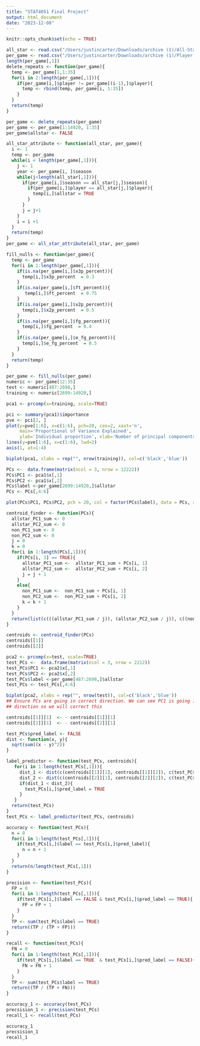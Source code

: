 ```yaml
---
title: "STAT4051 Final Project"
output: html_document
date: "2023-12-08"
---
```


```r
knitr::opts_chunk$set(echo = TRUE)
```

```r
all_star <- read.csv("/Users/justincarter/Downloads/archive (1)/All-Star Selections.csv")
per_game <- read.csv("/Users/justincarter/Downloads/archive (1)/Player Per Game.csv")
length(per_game[,1])
delete_repeats <- function(per_game){
  temp <- per_game[1,1:35]
  for(i in 2:length(per_game[,1])){
    if(per_game[i,]$player != per_game[(i-1),]$player){
      temp <- rbind(temp, per_game[i, 1:35])
    }
  }
  return(temp)
}

per_game <- delete_repeats(per_game)
per_game <- per_game[1:14920, 1:35]
per_game$allstar <- FALSE

all_star_attribute <- function(all_star, per_game){
  i <- 1
  temp <- per_game
  while(i < length(per_game[,1])){
    j <- 1
    year <- per_game[i, ]$season
    while(j<length(all_star[,1])){
      if(per_game[i,]$season == all_star[j,]$season){
        if(per_game[i,]$player == all_star[j,]$player){
          temp[i,]$allstar = TRUE
        }
      }
      j = j+1
    }
    i = i +1
  }
  return(temp)
}
per_game <- all_star_attribute(all_star, per_game)

fill_nulls <- function(per_game){
  temp <- per_game
  for(i in 1:length(per_game[,1])){
    if(is.na(per_game[i,]$x3p_percent)){
      temp[i,]$x3p_percent  = 0.3
    }
    if(is.na(per_game[i,]$ft_percent)){
       temp[i,]$ft_percent  = 0.75
    }
    if(is.na(per_game[i,]$x2p_percent)){
      temp[i,]$x2p_percent  = 0.5
    }
    if(is.na(per_game[i,]$fg_percent)){
      temp[i,]$fg_percent  = 0.4
    }
    if(is.na(per_game[i,]$e_fg_percent)){
      temp[i,]$e_fg_percent  = 0.5
    }
  }
  return(temp)
}

per_game <- fill_nulls(per_game)
numeric <- per_game[12:35]
test <- numeric[487:2698,]
training <- numeric[2699:14920,]
```

```r
pca1 <- prcomp(x=training, scale=TRUE)
```

```r
pci <- summary(pca1)$importance
pve <- pci[2, ]
plot(y=pve[1:6], x=c(1:6), pch=20, cex=2, xaxt='n', 
     main='Proportional of Variance Explained',
     ylab='Individual proportion', xlab='Number of principal components')
lines(y=pve[1:6], x=c(1:6), lwd=2)
axis(1, at=1:4)
```

```r
biplot(pca1, xlabs = rep("", nrow(training)), col=c('black','blue'))
```


```r
PCs <-  data.frame(matrix(ncol = 3, nrow = 12222))
PCs$PC1 <- pca1$x[,1]
PCs$PC2 <- pca1$x[,2]
PCs$label <-per_game[2699:14920,]$allstar
PCs <- PCs[,4:6]
```

```r
plot(PCs$PC1, PCs$PC2, pch = 20, col = factor(PCs$label), data = PCs, xlab = "PC1", ylab = "PC2")
```

```r
centroid_finder <- function(PCs){
  allstar_PC1_sum <- 0
  allstar_PC2_sum <- 0
  non_PC1_sum <- 0
  non_PC2_sum <- 0
  j = 0 
  k = 0
  for(i in 1:length(PCs[,1])){
    if(PCs[i, 3] == TRUE){
      allstar_PC1_sum <-  allstar_PC1_sum + PCs[i, 1]
      allstar_PC2_sum <-  allstar_PC2_sum + PCs[i, 2]
      j = j + 1
    }
    else{
      non_PC1_sum <-  non_PC1_sum + PCs[i, 1]
      non_PC2_sum <-  non_PC2_sum + PCs[i, 2]
      k = k + 1
    }
  }
  return(list(c(((allstar_PC1_sum / j)), (allstar_PC2_sum / j)), c((non_PC1_sum / k), c((non_PC2_sum) / k))))
}

centroids <- centroid_finder(PCs)
centroids[[1]]
centroids[[2]]
```

```r
pca2 <- prcomp(x=test, scale=TRUE)
test_PCs <-  data.frame(matrix(ncol = 3, nrow = 2212))
test_PCs$PC1 <- pca2$x[,1]
test_PCs$PC2 <- pca2$x[,2]
test_PCs$label <-per_game[487:2698,]$allstar
test_PCs <- test_PCs[,4:6]
```


```r
biplot(pca2, xlabs = rep("", nrow(test)), col=c('black','blue'))
## Ensure PCs are going in correct direction. We can see PC1 is going in the opposite
## direction so we will correct this

centroids[[1]][1]  <- - centroids[[1]][1] 
centroids[[2]][1]  <- - centroids[[2]][1] 
```

```r
test_PCs$pred_label <- FALSE
dist <- function(x, y){
  sqrt(sum((x - y)^2))
}

label_predictor <- function(test_PCs, centroids){
   for(i in 1:length(test_PCs[,1])){
     dist_1 <- dist(c(centroids[[1]][1], centroids[[1]][2]), c(test_PCs[i,]$PC1, test_PCs[i,]$PC2))
     dist_2 <- dist(c(centroids[[2]][1], centroids[[2]][2]), c(test_PCs[i,]$PC1, test_PCs[i,]$PC2))
     if(dist_1 < dist_2){
       test_PCs[i,]$pred_label = TRUE
     }
   }
  return(test_PCs)
}
test_PCs <- label_predictor(test_PCs, centroids)
```

```r
accuracy <- function(test_PCs){
  n = 0
  for(i in 1:length(test_PCs[,1])){
    if(test_PCs[i,]$label == test_PCs[i,]$pred_label){
      n = n + 1
    }
  }
  return(n/length(test_PCs[,1]))
}

precision <- function(test_PCs){
  FP = 0
  for(i in 1:length(test_PCs[,1])){
    if(test_PCs[i,]$label == FALSE & test_PCs[i,]$pred_label == TRUE){
      FP = FP + 1
    }
  }
  TP <- sum(test_PCs$label == TRUE)
  return((TP / (TP + FP)))
}

recall <- function(test_PCs){
  FN = 0
  for(i in 1:length(test_PCs[,1])){
    if(test_PCs[i,]$label == TRUE  & test_PCs[i,]$pred_label == FALSE){
      FN = FN + 1
    }
  }
  TP <- sum(test_PCs$label == TRUE)
  return((TP / (TP + FN)))
}

accuracy_1 <- accuracy(test_PCs)
precsision_1 <- precision(test_PCs)
recall_1 <- recall(test_PCs)
```


```r
accuracy_1
precsision_1
recall_1
```













